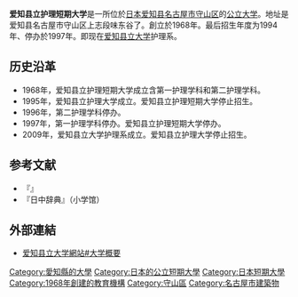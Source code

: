 {{大学(日本)
| 国=日本
| 大学名=爱知县立护理短期大学
| ふりがな=あいちけんりつかんごたんきだいがく
| 英称= 
| 图片=
| 图片说明=
| 大学设置年=1968年
| 创立年=1968年
| 学校类别=[[公立大学|公立]]
| 设置者=
| 本部所在地=[[爱知县|爱知县]][[名古屋市|名古屋市]][[守山区|守山区]]上志段味东谷
| 校园=
| 学部=第一护理学科<br>第二护理学科
| 研究科=
| 大学の略称=
| 网站=http://www.aichi-pu.ac.jp/university_summary/university_summary_history.html
}}
'''爱知县立护理短期大学'''是一所位於[[日本|日本]][[爱知县|爱知县]][[名古屋市|名古屋市]][[守山区|守山区]]的[[公立大学|公立大学]]。地址是爱知县名古屋市守山区上志段味东谷了。創立於1968年。最后招生年度为1994年、停办於1997年。即现在[[爱知县立大学|爱知县立大学]]护理系。 

== 历史沿革 ==
* 1968年，爱知县立护理短期大学成立含第一护理学科和第二护理学科。
* 1995年，爱知县立护理大学成立。爱知县立护理短期大学停止招生。
* 1996年，第二护理学科停办。
* 1997年，第一护理学科停办。爱知县立护理短期大学停办。
* 2009年，爱知县立大学护理系成立。爱知县立护理大学停止招生。

== 参考文献 ==
*『{{lang|ja|看護教育の軌跡}}』
*『日中辞典』（小学馆）

==外部連結==
{{Commonscat|愛知県立看護短期大学}}
* [https://web.archive.org/web/20120327134932/http://www.aichi-pu.ac.jp/university_summary/university_summary_history.html 爱知县立大学網站#大学概要]



[[Category:愛知縣的大學|Category:愛知縣的大學]]
[[Category:日本的公立短期大學|Category:日本的公立短期大學]]
[[Category:日本短期大學|Category:日本短期大學]]
[[Category:1968年創建的教育機構|Category:1968年創建的教育機構]]
[[Category:守山區|Category:守山區]]
[[Category:名古屋市建築物|Category:名古屋市建築物]]